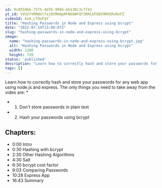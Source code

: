 ```yaml
---
id: 9c0550b6-75f5-4d76-9985-bb130c3c7f42
yt_id: VVU2YVRMdUlfajQtMHdpRFN6bWFQY3RRLkF6QV9MVERvRnFZ
videoId: AzA_LTDoFqY
title: "Hashing Passwords in Node and Express using bcrypt"
date: "2022-07-14T13:00:07Z"
slug: "hashing-passwords-in-node-and-express-using-bcrypt"
image: 
  name: "hashing-passwords-in-node-and-express-using-bcrypt.jpg"
  alt: "Hashing Passwords in Node and Express using bcrypt"
  width: 1280
  height: 720
status: 'published'
description: "Learn how to correctly hash and store your passwords for any web app using node.js and express. The only things you need to take away from the video are:"
tags: []
---
```


Learn how to correctly hash and store your passwords for any web app using node.js and express. The only things you need to take away from the video are:
*  
* 1. Don't store passwords in plain text
* 2. Hash your passwords using bcrypt

## Chapters:

* 0:00​ Intro
* 0:30 Hashing with bcrypt
* 2:30 Other Hashing Algorithms
* 4:30 Salt
* 6:30 bcrypt cost factor
* 9:03 Comparing Passwords
* 10:28 Express App
* 16:43 Summary


